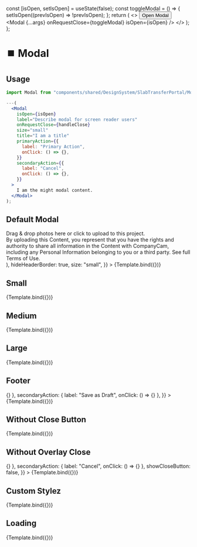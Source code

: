 
<Meta title="Modal" component={Modal} />

  const [isOpen, setIsOpen] = useState(false);
  const toggleModal = () => {
    setIsOpen((prevIsOpen) => !prevIsOpen);
  };
  return (
    <>
      <Button onClick={toggleModal} color="primary" hideIcon>
        Open Modal
      </Button>
      <Modal {...args} onRequestClose={toggleModal} isOpen={isOpen} />
    </>
  );
};

# ⏹️ Modal

## Usage

```jsx
import Modal from "components/shared/DesignSystem/SlabTransferPortal/Modal";

---(
  <Modal
    isOpen={isOpen}
    label="Describe modal for screen reader users"
    onRequestClose={handleClose}
    size="small"
    title="I am a title"
    primaryAction={{
      label: "Primary Action",
      onClick: () => {},
    }}
    secondaryAction={{
      label: "Cancel",
      onClick: () => {},
    }}
  >
    I am the might modal content.
  </Modal>
);
```

## Default Modal

<Canvas>
  <Story
    name="default"
    args={{
      title: "Add Photos",
      children: (
        <>
          <div
            style={{
              borderWidth: "1.5px",
              borderColor: "#0967d2",
              borderStyle: "dashed",
              borderRadius: 8,
              height: "200px",
              display: "flex",
              alignItems: "center",
              justifyContent: "center",
              textAlign: "center",
            }}
          >
            <Text size="m" as="h1" color="subtle">
              Drag & drop photos here or click to upload to this project.
            </Text>
          </div>
          <div style={{ marginTop: 32 }}>
            <Text size="xs" as="p" color="subtle">
              By uploading this Content, you represent that you have the rights
              and authority to share all information in the Content with
              CompanyCam, including any Personal Information belonging to you or
              a third party. See full Terms of Use.
            </Text>
          </div>
        </>
      ),
      hideHeaderBorder: true,
      size: "small",
    }}
  >
    {Template.bind({})}
  </Story>
</Canvas>

<ArgsTable story="default" />

## Small

<Canvas>
  <Story
    name="Small"
    args={{
      children: "Small Content",
      size: "small",
    }}
  >
    {Template.bind({})}
  </Story>
</Canvas>

## Medium

<Canvas>
  <Story
    name="Medium"
    args={{
      children: "Medium Content",
      size: "medium",
    }}
  >
    {Template.bind({})}
  </Story>
</Canvas>

## Large

<Canvas>
  <Story
    name="Large"
    args={{
      children: "Large Content",
      size: "large",
    }}
  >
    {Template.bind({})}
  </Story>
</Canvas>

## Footer

<Canvas>
  <Story
    name="Footer"
    args={{
      children: "Large Content",
      primaryAction: { label: "Publish", onClick: () => {} },
      secondaryAction: { label: "Save as Draft", onClick: () => {} },
    }}
  >
    {Template.bind({})}
  </Story>
</Canvas>

## Without Close Button

<Canvas>
  <Story
    name="Without Close Button"
    args={{
      title: "Without Close Button",
      children: "Maybe you have a thing against that close button.",
      showCloseButton: false,
      bodyStyle: { paddingBottom: 32 },
    }}
  >
    {Template.bind({})}
  </Story>
</Canvas>

## Without Overlay Close

<Canvas>
  <Story
    name="Without Overlay Close"
    args={{
      title: "Without Overlay Close",
      children: "Maybe clicking on the overlay feels risky.",
      primaryAction: { label: "Save", onClick: () => {} },
      secondaryAction: { label: "Cancel", onClick: () => {} },
      showCloseButton: false,
    }}
  >
    {Template.bind({})}
  </Story>
</Canvas>

## Custom Stylez

<Canvas>
  <Story
    name="Custom Stylez"
    args={{
      children: "Check out my margins. And my paddings. I'm so unique.",
      bodyStyle: { backgroundColor: "red", padding: 100, margin: 100 },
    }}
  >
    {Template.bind({})}
  </Story>
</Canvas>

## Loading

<Canvas>
  <Story
    name="Loading"
    args={{
      loading: { isVisible: true },
    }}
  >
    {Template.bind({})}
  </Story>
</Canvas>
